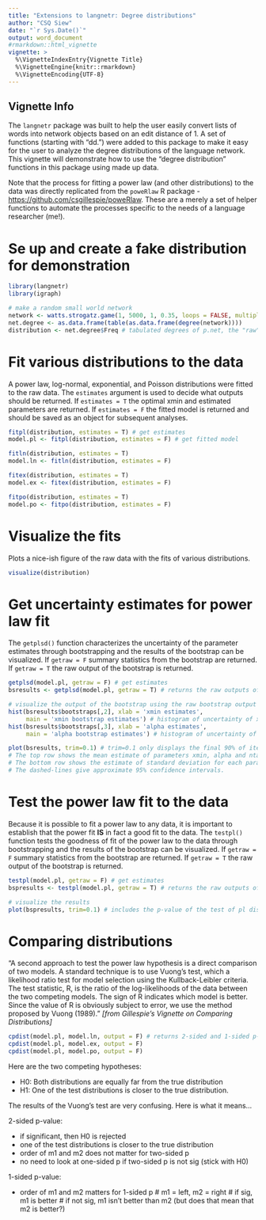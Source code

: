```yaml
---
title: "Extensions to langnetr: Degree distributions"
author: "CSQ Siew"
date: "`r Sys.Date()`"
output: word_document
#rmarkdown::html_vignette
vignette: >
  %\VignetteIndexEntry{Vignette Title}
  %\VignetteEngine{knitr::rmarkdown}
  %\VignetteEncoding{UTF-8}
---
```


## Vignette Info    

The `langnetr` package was built to help the user easily convert lists of words into network objects based on an edit distance of 1. A set of functions (starting with "dd.") were added to this package to make it easy for the user to analyze the degree distributions of the language network. This vignette will demonstrate how to use the "degree distribution" functions in this package using made up data.    

Note that the process for fitting a power law (and other distributions) to the data was directly replicated from the `poweRlaw` R package - [https://github.com/csgillespie/poweRlaw](https://github.com/csgillespie/poweRlaw). These are a merely a set of helper functions to automate the processes specific to the needs of a language researcher (me!).  

# Se up and create a fake distribution for demonstration

```r
library(langnetr)
library(igraph)

# make a random small world network
network <- watts.strogatz.game(1, 5000, 1, 0.35, loops = FALSE, multiple = FALSE)
net.degree <- as.data.frame(table(as.data.frame(degree(network))))
distribution <- net.degree$Freq # tabulated degrees of p.net, the "raw" data
```

# Fit various distributions to the data  

A power law, log-normal, exponential, and Poisson distributions were fitted to the raw data. The `estimates` argument is used to decide what outputs should be returned. If `estimates = T` the optimal xmin and estimated parameters are returned. If `estimates = F` the fitted model is returned and should be saved as an object for subsequent analyses.   

```r
fitpl(distribution, estimates = T) # get estimates 
model.pl <- fitpl(distribution, estimates = F) # get fitted model 

fitln(distribution, estimates = T) 
model.ln <- fitln(distribution, estimates = F)

fitex(distribution, estimates = T) 
model.ex <- fitex(distribution, estimates = F)

fitpo(distribution, estimates = T) 
model.po <- fitpo(distribution, estimates = F)
```

# Visualize the fits  

Plots a nice-ish figure of the raw data with the fits of various distributions.  

```r
visualize(distribution)
```

# Get uncertainty estimates for power law fit  

The `getplsd()` function characterizes the uncertainty of the parameter estimates through bootstrapping and the results of the bootstrap can be visualized. If `getraw = F` summary statistics from the bootstrap are returned. If `getraw = T` the raw output of the bootstrap is returned.    

```r
getplsd(model.pl, getraw = F) # get estimates 
bsresults <- getplsd(model.pl, getraw = T) # returns the raw outputs of the bootstrap 

# visualize the output of the bootstrap using the raw bootstrap output 
hist(bsresults$bootstraps[,2], xlab = 'xmin estimates', 
     main = 'xmin bootstrap estimates') # histogram of uncertainty of xmin
hist(bsresults$bootstraps[,3], xlab = 'alpha estimates',
     main = 'alpha bootstrap estimates') # histogram of uncertainty of alpha

plot(bsresults, trim=0.1) # trim=0.1 only displays the final 90% of iterations
# The top row shows the mean estimate of parameters xmin, alpha and ntail. 
# The bottom row shows the estimate of standard deviation for each parameter. 
# The dashed-lines give approximate 95% confidence intervals.
```

# Test the power law fit to the data  

Because it is possible to fit a power law to any data, it is important to establish that the power fit **IS** in fact a good fit to the data. The `testpl()` function tests the goodness of fit of the power law to the data through bootstrapping and the results of the bootstrap can be visualized. If `getraw = F` summary statistics from the bootstrap are returned. If `getraw = T` the raw output of the bootstrap is returned.      

```r
testpl(model.pl, getraw = F) # get estimates 
bspresults <- testpl(model.pl, getraw = T) # returns the raw outputs of the bootstrap 

# visualize the results 
plot(bspresults, trim=0.1) # includes the p-value of the test of pl distribution
```

# Comparing distributions

"A second approach to test the power law hypothesis is a direct comparison of two models. A standard technique is to use Vuong’s test, which a likelihood ratio test for model selection using the Kullback-Leibler criteria. The test statistic, R, is the ratio of the log-likelihoods of the data between the two competing models. The sign of R indicates which model is better. Since the value of R is obviously subject to error, we use the method proposed by Vuong (1989)." *[from Gillespie's Vignette on Comparing Distributions]*   

```r
cpdist(model.pl, model.ln, output = F) # returns 2-sided and 1-sided p-values 
cpdist(model.pl, model.ex, output = F)
cpdist(model.pl, model.po, output = F)
```

Here are the two competing hypotheses:  

* H0: Both distributions are equally far from the true distribution 
* H1: One of the test distributions is closer to the true distribution.

The results of the Vuong's test are very confusing. Here is what it means...   

2-sided p-value:  

* if significant, then H0 is rejected
* one of the test distributions is closer to the true distribution 
* order of m1 and m2 does not matter for two-sided p
* no need to look at one-sided p if two-sided p is not sig (stick with H0)

1-sided p-value:   

* order of m1 and m2 matters for 1-sided p
# m1 = left, m2 = right
# if sig, m1 is better
# if not sig, m1 isn't better than m2 (but does that mean that m2 is better?)


